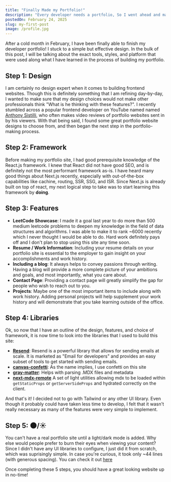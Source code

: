 ```yaml
---
title: "Finally Made my Portfolio!"
description: "Every developer needs a portfolio, So I went ahead and made one..."
postedOn: February 24, 2025
slug: my-first-post
image: /profile.jpg
---
```


After a cold month in February, I have been finally able to finish my developer
portfolio! I stuck to a simple but effective design. In the bulk of this post,
I will be talking about the exact tools, styles, and platform that were used along what I have learned
in the process of building my portfolio.

## Step 1: Design

I am certainly no design expert when it comes to building frontend websites. Though this is definitely something
that I am refining day-by-day, I wanted to make sure that my design choices would not make other professionals
think "What is he thinking with these features?". I recently stumbled across a popular frontend developer on YouTube named 
named [Anthony Sistilli](https://www.youtube.com/@AnthonySistilli), who often makes video reviews of portfolio 
websites sent in by his viewers. With that being said, I found some great portfolio website designs to choose from,
and then began the next step in the portfolio-making process.

## Step 2: Framework

Before making my portfolio site, I had good prerequisite knowledge of the React.js framework. I knew that React did not have good SEO, and is definitely not the most performant framework 
as-is. I have heard many good things about Next.js recently, especially with out-of-the-box capabilities like cachine, routing, SSR, SSG, and
ISR. Since Next.js is already built on top of react, my next logical step to take was to start learning this framework 
by **doing**.

## Step 3: Features

- **LeetCode Showcase**: I made it a goal last year to do more than 500 medium leetcode problems to deepen
my knowledge in the field of data structures and algorithms. I was able to make it to rank ~6000 recently which 
I never thought I would be able to do. Hard work definitely pays off and I don't plan to stop using this site any 
time soon.
- **Resume / Work Information**: Including your resume details on your portfolio site is essential to the employer to gain
insight on your accomplishments and work history.
- **Including a blog**: It always helps to convey passions through writing. Having a blog will provide a more 
complete picture of your ambitions and goals, and most importantly, what you care about.
- **Contact Page**: Providing a contact page will greatly simplify the gap for people who wish to reach out to you.
- **Projects**: Maybe one of the most important items to include along with work history. Adding personal projects will 
help supplement your work history and will demonstrate that you take learning outside of the office.

## Step 4: Libraries

Ok, so now that I have an outline of the design, features, and choice of framework,
it is now time to look into the libraries that I used to build this site:

- **[Resend](https://resend.com/home)**: Resend is a powerful library that allows for sending emails at scale.
It is marketed as "Email for developers" and provides an easy subset of tools to get started with 
sending emails.
- **[canvas-confetti](https://www.npmjs.com/package/canvas-confetti)**: As the name implies, I use confetti on this site
- **[gray-matter](https://www.npmjs.com/package/gray-matter)**: Helps with parsing .MDX files and metadata
- **[next-mdx-remote](https://www.npmjs.com/package/next-mdx-remote/v/0.5.1)** A set of light utilities allowing mdx to be loaded within ```getStaticProps``` or ```getServerSideProps``` and hydrated correctly on the client.

And that's it! I decided not to go with Tailwind or any other UI library. Even though it 
probably could have taken less time to develop, I felt that it wasn't really necessary as many of the 
features were very simple to implement.

## Step 5: 🌑/☀️

You can't have a real portfolio site until a light/dark mode is added. Why else would people prefer
to burn their eyes when viewing your content? Since I didn't have any UI libraries to 
configure, I just did it from scratch, which was suprisingly simple.
In case you're curious, it took only ~44 lines (with generous spacing). You can check it out 
[here](https://github.com/sQuillP/Portfolio/blob/main/src/utility/setTheme.js)


Once completing these 5 steps, you should have a great looking website up in no-time!